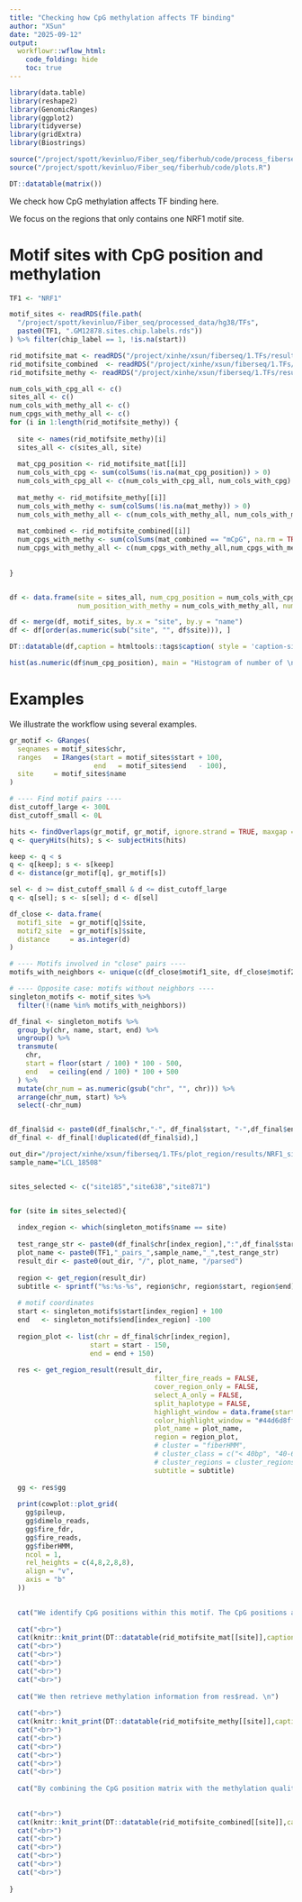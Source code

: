 ```yaml
---
title: "Checking how CpG methylation affects TF binding"
author: "XSun"
date: "2025-09-12"
output:
  workflowr::wflow_html:
    code_folding: hide
    toc: true
---
```

```r

library(data.table)
library(reshape2)
library(GenomicRanges)
library(ggplot2)
library(tidyverse)
library(gridExtra)
library(Biostrings)

source("/project/spott/kevinluo/Fiber_seq/fiberhub/code/process_fiberseq_data.R")
source("/project/spott/kevinluo/Fiber_seq/fiberhub/code/plots.R")

DT::datatable(matrix())
```

We check how CpG methylation affects TF binding here. 

We focus on the regions that only contains one NRF1 motif site.

# Motif sites with CpG position and methylation

```r

TF1 <- "NRF1"

motif_sites <- readRDS(file.path(
  "/project/spott/kevinluo/Fiber_seq/processed_data/hg38/TFs",
  paste0(TF1, ".GM12878.sites.chip.labels.rds"))
) %>% filter(chip_label == 1, !is.na(start))

rid_motifsite_mat <- readRDS("/project/xinhe/xsun/fiberseq/1.TFs/results/NRF1_singleton_cpg/rid_motifsite_mat.RDS")
rid_motifsite_combined  <- readRDS("/project/xinhe/xsun/fiberseq/1.TFs/results/NRF1_singleton_cpg/rid_motifsite_combined.RDS")
rid_motifsite_methy <- readRDS("/project/xinhe/xsun/fiberseq/1.TFs/results/NRF1_singleton_cpg/rid_motifsite_methy.RDS")

num_cols_with_cpg_all <- c()
sites_all <- c()
num_cols_with_methy_all <- c()
num_cpgs_with_methy_all <- c()
for (i in 1:length(rid_motifsite_methy)) {
  
  site <- names(rid_motifsite_methy)[i]
  sites_all <- c(sites_all, site)
  
  mat_cpg_position <- rid_motifsite_mat[[i]]
  num_cols_with_cpg <- sum(colSums(!is.na(mat_cpg_position)) > 0)
  num_cols_with_cpg_all <- c(num_cols_with_cpg_all, num_cols_with_cpg)
  
  mat_methy <- rid_motifsite_methy[[i]]
  num_cols_with_methy <- sum(colSums(!is.na(mat_methy)) > 0)
  num_cols_with_methy_all <- c(num_cols_with_methy_all, num_cols_with_methy)
  
  mat_combined <- rid_motifsite_combined[[i]]
  num_cpgs_with_methy <- sum(colSums(mat_combined == "mCpG", na.rm = TRUE) > 0)
  num_cpgs_with_methy_all <- c(num_cpgs_with_methy_all,num_cpgs_with_methy)
  
  
}


df <- data.frame(site = sites_all, num_cpg_position = num_cols_with_cpg_all,
                 num_position_with_methy = num_cols_with_methy_all, num_cpgs_with_methy = num_cpgs_with_methy_all)

df <- merge(df, motif_sites, by.x = "site", by.y = "name")
df <- df[order(as.numeric(sub("site", "", df$site))), ]

DT::datatable(df,caption = htmltools::tags$caption( style = 'caption-side: left; text-align: left; color:black;  font-size:150% ;','Motif sites with CpG position and methylation'),options = list(pageLength = 10) )

hist(as.numeric(df$num_cpg_position), main = "Histogram of number of \n CpG positions in a motif site", xlab = "# of CpGs")

```


# Examples

We illustrate the workflow using several examples.

```r

gr_motif <- GRanges(
  seqnames = motif_sites$chr,
  ranges   = IRanges(start = motif_sites$start + 100,
                     end   = motif_sites$end   - 100),
  site     = motif_sites$name
)

# ---- Find motif pairs ----
dist_cutoff_large <- 300L
dist_cutoff_small <- 0L

hits <- findOverlaps(gr_motif, gr_motif, ignore.strand = TRUE, maxgap = dist_cutoff_large)
q <- queryHits(hits); s <- subjectHits(hits)

keep <- q < s
q <- q[keep]; s <- s[keep]
d <- distance(gr_motif[q], gr_motif[s])

sel <- d >= dist_cutoff_small & d <= dist_cutoff_large
q <- q[sel]; s <- s[sel]; d <- d[sel]

df_close <- data.frame(
  motif1_site  = gr_motif[q]$site,
  motif2_site  = gr_motif[s]$site,
  distance     = as.integer(d)
)

# ---- Motifs involved in "close" pairs ----
motifs_with_neighbors <- unique(c(df_close$motif1_site, df_close$motif2_site))

# ---- Opposite case: motifs without neighbors ----
singleton_motifs <- motif_sites %>%
  filter(!(name %in% motifs_with_neighbors))

df_final <- singleton_motifs %>%
  group_by(chr, name, start, end) %>%
  ungroup() %>%
  transmute(
    chr,
    start = floor(start / 100) * 100 - 500,
    end   = ceiling(end / 100) * 100 + 500
  ) %>%
  mutate(chr_num = as.numeric(gsub("chr", "", chr))) %>%
  arrange(chr_num, start) %>%
  select(-chr_num)


df_final$id <- paste0(df_final$chr,"-", df_final$start, "-",df_final$end)
df_final <- df_final[!duplicated(df_final$id),]

```


```r

out_dir="/project/xinhe/xsun/fiberseq/1.TFs/plot_region/results/NRF1_singleton/"
sample_name="LCL_18508"


sites_selected <- c("site185","site638","site871")


for (site in sites_selected){
  
  index_region <- which(singleton_motifs$name == site)
  
  test_range_str <- paste0(df_final$chr[index_region],":",df_final$start[index_region],"-",df_final$end[index_region])
  plot_name <- paste0(TF1,"_pairs_",sample_name,"_",test_range_str)
  result_dir <- paste0(out_dir, "/", plot_name, "/parsed")
  
  region <- get_region(result_dir)
  subtitle <- sprintf("%s:%s-%s", region$chr, region$start, region$end)
  
  # motif coordinates
  start <- singleton_motifs$start[index_region] + 100
  end   <- singleton_motifs$end[index_region] -100
  
  region_plot <- list(chr = df_final$chr[index_region],
                    start = start - 150,
                    end = end + 150)
  
  res <- get_region_result(result_dir,
                                    filter_fire_reads = FALSE,
                                    cover_region_only = FALSE,
                                    select_A_only = FALSE,
                                    split_haplotype = FALSE,
                                    highlight_window = data.frame(start=c(start), end=c(end)),
                                    color_highlight_window = "#44d6d8ff",
                                    plot_name = plot_name,
                                    region = region_plot,
                                    # cluster = "fiberHMM",
                                    # cluster_class = c("< 40bp", "40-60bp"),
                                    # cluster_regions = cluster_regions,
                                    subtitle = subtitle)
  
  gg <- res$gg
  
  print(cowplot::plot_grid(
    gg$pileup,
    gg$dimelo_reads,
    gg$fire_fdr,
    gg$fire_reads,
    gg$fiberHMM,
    ncol = 1,
    rel_heights = c(4,8,2,8,8),
    align = "v",
    axis = "b"
  ))
  

  cat("We identify CpG positions within this motif. The CpG positions are extracted from the corresponding .fa files. \n")
  
  cat("<br>")
  cat(knitr::knit_print(DT::datatable(rid_motifsite_mat[[site]],caption = htmltools::tags$caption( style = 'caption-side: left; text-align: left; color:black;  font-size:150% ;','CpG positions in the motif for each read'),options = list(pageLength = 10) )))
  cat("<br>")
  cat("<br>")
  cat("<br>")
  cat("<br>")
  cat("<br>")
  
  cat("We then retrieve methylation information from res$read. \n")
  
  cat("<br>")
  cat(knitr::knit_print(DT::datatable(rid_motifsite_methy[[site]],caption = htmltools::tags$caption( style = 'caption-side: left; text-align: left; color:black;  font-size:150% ;','Methylation quality score for each read'),options = list(pageLength = 10) )))
  cat("<br>")
  cat("<br>")
  cat("<br>")
  cat("<br>")
  cat("<br>")
  cat("<br>")
  
  cat("By combining the CpG position matrix with the methylation quality matrix, we annotate methylated sites as mCpG. A read is classified as mCpG if it contains at least one methylated CpG.")
  
  
  cat("<br>")
  cat(knitr::knit_print(DT::datatable(rid_motifsite_combined[[site]],caption = htmltools::tags$caption( style = 'caption-side: left; text-align: left; color:black;  font-size:150% ;','Methylation annotation for each read'),options = list(pageLength = 10) )))
  cat("<br>")
  cat("<br>")
  cat("<br>")
  cat("<br>")
  cat("<br>")
  cat("<br>")
  
}



```

<!-- ## chr10:122879000-122880300 -->

<!-- The first example is region chr10:122879500–122879700, focusing on the motif chr10:122879629–122879640. -->

<!-- ```{r message=FALSE,warning=FALSE, fig.height=10, fig.width=10} -->
<!-- library(data.table) -->
<!-- library(reshape2) -->
<!-- library(GenomicRanges) -->
<!-- library(ggplot2) -->
<!-- library(tidyverse) -->
<!-- library(gridExtra) -->
<!-- library(Biostrings) -->

<!-- source("/project/spott/kevinluo/Fiber_seq/fiberhub/code/process_fiberseq_data.R") -->
<!-- source("/project/spott/kevinluo/Fiber_seq/fiberhub/code/plots.R") -->

<!-- test_range_str <- "chr10:122879000-122880300" -->
<!-- plot_name <- "NRF1_pairs_LCL_18508_chr10:122879000-122880300" -->
<!-- result_dir <- "/project/xinhe/xsun/fiberseq/1.TFs/plot_region/results/NRF1_pairs//NRF1_pairs_LCL_18508_chr10:122879000-122880300/parsed" -->

<!-- region <- get_region(result_dir) -->
<!-- subtitle <- sprintf("%s:%s-%s", region$chr, region$start, region$end) -->

<!-- # motif coordinates -->
<!-- start_motif1 <- 122879629 -->
<!-- end_motif1   <- 122879640 -->

<!-- region_plot <- list(chr ="chr10", -->
<!--                     start = 122879500, -->
<!--                     end = 122879800) -->

<!-- res <- try(assemble_region_result(result_dir, -->
<!--                        filter_fire_reads = FALSE, -->
<!--                        cover_region_only = FALSE, -->
<!--                        select_A_only = FALSE, -->
<!--                        split_haplotype = FALSE, -->
<!--                        highlight_window = data.frame(start=c(start_motif1), end=c(end_motif1)), -->
<!--                        color_highlight_window = "#44d6d8ff", -->
<!--                        plot_name = plot_name,region = region_plot, -->
<!--                        subtitle = subtitle) -->
<!--   ) -->

<!-- gg <- res$gg -->

<!-- print(cowplot::plot_grid( -->
<!--   gg$pileup, -->
<!--   gg$dimelo_reads, -->
<!--   gg$fire_fdr, -->
<!--   gg$fire_reads, -->
<!--   gg$fiberHMM, -->
<!--   ncol = 1, -->
<!--   rel_heights = c(4,8,2,8,8), -->
<!--   align = "v", -->
<!--   axis = "b" -->
<!-- )) -->


<!-- ``` -->

<!-- Next, we identify CpG positions within this motif. The CpG positions are extracted from the corresponding .fa files.  -->

<!-- ```{r} -->
<!-- seq_region <- readDNAStringSet(file.path(result_dir,"/region.fa")) -->
<!-- dna_seq <- seq_region[[1]] -->
<!-- cpg_rel_pos <- start(matchPattern("CG", dna_seq)) -->
<!-- header <- names(seq_region)       # e.g. "chr10:122879000-122880300" -->
<!-- parts <- strsplit(header, "[:-]")[[1]] -->
<!-- chrom <- parts[1] -->
<!-- region_start <- as.integer(parts[2]) -->
<!-- cpg_df <- data.frame( -->
<!--   chrom = chrom, -->
<!--   position = region_start + cpg_rel_pos - 1 -->
<!-- ) -->
<!-- cpg_df_inmotif <- cpg_df[cpg_df$position >= start_motif1 & cpg_df$position <= end_motif1,] -->

<!-- rid_motif1 <- as.character(res$rids_df$RID[res$rids_df$start <= end_motif1 & res$rids_df$end >= start_motif1]) -->

<!-- rid_motifsite_mat <- matrix( -->
<!--   NA,  -->
<!--   nrow = length(rid_motif1),  -->
<!--   ncol = length(start_motif1:end_motif1), -->
<!--   dimnames = list(rid_motif1, as.character(start_motif1:end_motif1)) -->
<!-- ) -->
<!-- rid_motifsite_methy <- rid_motifsite_mat -->

<!-- # Mark CpG positions -->
<!-- rid_motifsite_mat[,colnames(rid_motifsite_mat) %in% as.character(cpg_df_inmotif$position)] <- "CpG" -->

<!-- DT::datatable(rid_motifsite_mat,caption = htmltools::tags$caption( style = 'caption-side: left; text-align: left; color:black;  font-size:150% ;','CpG positions in the motif for each read'),options = list(pageLength = 10) ) -->


<!-- ``` -->


<!-- We then retrieve methylation information from res$read. -->

<!-- ```{r} -->

<!-- # Fill methylation -->
<!-- reads_cpg <- res$reads[res$reads$base == "CG",] -->
<!-- reads_cpg$RID <- as.character(reads_cpg$RID) -->

<!-- idx <- which(reads_cpg$RID %in% rownames(rid_motifsite_methy) & -->
<!--                reads_cpg$ref_position %in% colnames(rid_motifsite_methy)) -->

<!-- for (j in idx) { -->
<!--   rid_motifsite_methy[reads_cpg$RID[j], as.character(reads_cpg$ref_position[j])] <- reads_cpg$mod_qual[j] -->
<!-- } -->

<!-- DT::datatable(rid_motifsite_methy,caption = htmltools::tags$caption( style = 'caption-side: left; text-align: left; color:black;  font-size:150% ;','Methylation quality score for each read'),options = list(pageLength = 10) ) -->

<!-- stopifnot(identical(dimnames(rid_motifsite_methy), dimnames(rid_motifsite_mat))) -->

<!-- ``` -->

<!-- By combining the CpG position matrix with the methylation quality matrix, we annotate methylated sites as mCpG. A read is classified as mCpG if it contains at least one methylated CpG. -->

<!-- ```{r} -->
<!-- # Combine CpG & methylation -->
<!-- rid_motifsite_combined <- ifelse( -->
<!--   !is.na(rid_motifsite_methy) & !is.na(rid_motifsite_mat),  -->
<!--   "mCpG", -->
<!--   ifelse(!is.na(rid_motifsite_mat), "CpG", NA) -->
<!-- ) -->

<!-- DT::datatable(rid_motifsite_combined,caption = htmltools::tags$caption( style = 'caption-side: left; text-align: left; color:black;  font-size:150% ;','Methylation annotation for each read'),options = list(pageLength = 10) ) -->

<!-- ``` -->

<!-- If a read has at least one mCpG, we annotate this read as mCpG -->

<!-- ```{r} -->
<!-- RID_cpg <- data.frame( -->
<!--   RID = rownames(rid_motifsite_combined), -->
<!--   status = apply(rid_motifsite_combined, 1, function(x) { -->
<!--     if ("mCpG" %in% x) "mCpG" -->
<!--     else if (all(na.omit(x) == "CpG")) "CpG" -->
<!--     else NA -->
<!--   }), -->
<!--   row.names = NULL -->
<!-- ) -->

<!-- DT::datatable(RID_cpg,caption = htmltools::tags$caption( style = 'caption-side: left; text-align: left; color:black;  font-size:150% ;','Methylation info for each read'),options = list(pageLength = 10) ) -->
<!-- ``` -->

<!-- This results in two groups of reads: those containing mCpG and those without methylation. We then compare footprint frequencies between the two groups. -->

<!-- We restrict the analysis to reads without nucleosome footprints, since transcription factors cannot bind when the motif is occupied by a nucleosome. -->

<!-- ```{r} -->
<!-- fps <- res$fiberHMM_fps_infire -->
<!-- fps_TF <- fps[fps$class %in% c("< 40bp", "40-60bp"),] -->
<!-- fps_gr <- GRanges(fps_TF$chr, IRanges(fps_TF$start, fps_TF$end), strand=fps_TF$strand) -->
<!-- mcols(fps_gr) <- fps_TF[, !(names(fps_TF) %in% c("chr","start","end","strand"))] -->

<!-- hw <- GRanges(region$chr, IRanges(start_motif1, end_motif1)) -->
<!-- fps_gr <- fps_gr[width(pintersect(fps_gr, hw)) > 0] -->
<!-- rid_motif1_fp <- as.character(fps_gr$RID) -->

<!-- fps <- res$fiberHMM_fps -->
<!-- fps_nucl <- fps[fps$size %in% c("> 100bp", "60-100bp"),] -->
<!-- fps_gr_nucl <- GRanges(fps_nucl$chr, IRanges(fps_nucl$fp_blockStarts, fps_nucl$fp_blockEnds)) -->
<!-- mcols(fps_gr_nucl) <- fps_nucl[, !(names(fps_nucl) %in% c("chr","start","end"))] -->
<!-- fps_gr_nucl <- fps_gr_nucl[width(pintersect(fps_gr_nucl, hw, ignore.strand = T)) > 0] -->
<!-- rid_fps_nucl <- as.character(fps_gr_nucl$RID) -->

<!-- # filter rid sets -->
<!-- rid_motif1_without_nucl <- setdiff(rid_motif1, rid_fps_nucl) -->
<!-- RIDs_overlap_both <- intersect(rid_motif1_without_nucl, RID_cpg$RID) -->

<!-- RIDs_access.df <- data.frame( -->
<!--   RID = RIDs_overlap_both, -->
<!--   TF = RIDs_overlap_both %in% rid_motif1_fp, -->
<!--   mCpG = RIDs_overlap_both %in% RID_cpg$RID[RID_cpg$status=="mCpG"] -->
<!-- ) -->

<!-- RIDs_access.df$TF <- factor(RIDs_access.df$TF, levels=c(FALSE, TRUE)) -->
<!-- RIDs_access.df$mCpG <- factor(RIDs_access.df$mCpG, levels=c(FALSE, TRUE)) -->

<!-- print(RIDs_access.df) -->

<!-- contingency_table <- table(RIDs_access.df[,c("TF","mCpG")])  -->
<!-- prop_col <- round(prop.table(contingency_table, margin = 2) * 100,2) -->

<!-- print(contingency_table) -->
<!-- print(prop_col) -->

<!-- ``` -->










